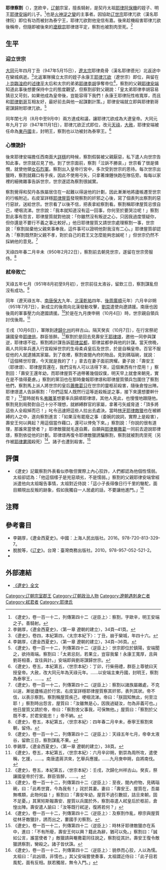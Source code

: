 '''耶律察割'''（{{bd||？|951年||catIdx=Y}}），[[表字|字]]欧辛，[[辽朝|辽朝]]宗室，擅長騎射，是契丹太祖[[耶律阿保机|耶律阿保機]]的姪子、明王[[耶律安端|耶律安端]]的儿子。<ref>《遼史》，卷一百一十二，列傳第四十二〈逆臣上〉：察割，字歐辛，明王安端之子。善騎射。</ref>也是[[火神淀之乱|火神淀之變]]的主事者。因協助[[辽世宗|辽世宗]]耶律兀欲（漢名耶律阮）即位有功而被封為泰宁王，耶律兀欲對他宠信有嘉。後來趁機殺害耶律兀欲後稱帝，但隨即被後來的[[遼穆宗|遼穆宗]]耶律璟平定，察割也被割肉至死。<ref>李錫厚，《遼金西夏史》，〈第一章 遼朝的建立〉，34頁─41頁。</ref>

== 生平 ==

=== 迎立世宗 ===
{{主條目|横渡之约}}
[[大同_(辽朝)|大同]]元年四月丁丑（947年5月15日），[[遼太宗|遼太宗]]耶律堯骨（漢名耶律德光）北返途中在欒城病逝。<ref>《遼史》，卷四，本紀第四，〈太宗本紀下〉：丁丑，崩于欒城，年四十六。</ref>北返軍隊擁立太宗的姪子永康王[[辽世宗|耶律兀欲]]（遼世宗）即位，與留在[[上京临潢府|上京臨湟府]]的[[述律平|述律平]]太后和太宗的弟弟[[耶律李胡|耶律李胡]]爭奪帝位<ref>李錫厚，《遼金西夏史》，〈第一章 遼朝的建立〉，34頁─36頁。</ref>，察割的父親[[耶律安端|耶律安端]]知道此事後想要保持中立的態度觀望，但察割卻對父親說：「皇太弟耶律李胡容易猜忌又苛刻，如果他成為皇帝後，豈能容得下我們！永康王耶律阮性格寬厚，而且和[[耶律劉哥|耶律劉哥]]互相友好，最好前去與他一起謀劃計策。」耶律安端就立即與耶律劉哥密謀歸附耶律兀欲。<ref>《遼史》，卷一百一十二，列傳第四十二〈逆臣上〉：世宗即位於鎮陽，安端聞之，欲持兩端。察割曰：「太弟忌刻，若果立，豈容我輩！永康王寬厚，且與劉哥相善，宜往與計。」安端即與劉哥謀歸世宗。</ref>

同年閨七月（8月中至9月中）兩方達成和議，讓耶律兀欲成為大遼皇帝。大同元年九月丁卯（947年11月1日），耶律兀欲正式即位，改元[[天祿_(遼)|天祿]]，[[大赦|大赦]]，耶律安端被任命為[[東丹國|東丹國]]主，封明王，察割也以功被封為泰寧王。<ref>《遼史》，卷五，本紀第五，〈世宗本紀〉：丁卯，行柴冊禮，群臣上尊號曰天授皇帝。大赦，改大同元年為天祿元年。……以安端主東丹國，封明王，察割為泰寧王，……。</ref>

=== 心懷詭計 ===
後來耶律安端擔任西南面大[[詳穩|詳穩]]的時候，察割假裝被父親厭惡，私下遣人向世宗告知此事，世宗就召見了他。到了世宗面前，察割「泣訴不勝哀，」世宗看了很是憐憫，就使他領[[女石烈軍|女石烈軍]]。察割出入皇帝行宮中，多次受到世宗的恩待。每次世宗出獵時，察割就藉口有手疾，因此不使用弓矢，只拿著煉錘快跑在隊伍旁。每每以家裡的細微雜事告訴世宗，世宗遂認為察割很誠實。

察割覺得和契丹各族屬居住在一起難以得逞他的計劃，因此漸漸地將廬帳遷至世宗的行帳附近。右皮室詳穩[[耶律屋质|耶律屋質]]發現察割的奸邪之心後，寫了個表列出察割的惡行惡狀，送給世宗。世宗看了以後不信，把表拿給察割看。察割稱耶律屋質忌恨自己，哽咽流涕。世宗說：「我本就知道沒有這一回事，你何至於要哭泣呢！」察割對此事有怨言，耶律屋質就對他說：「你雖然沒有叛逆之心，只因我過度懷疑你，但你還是不要行不義之事比較好。」他日耶律屋質又請世宗處理察割一事，世宗說：「察割拋棄他父親來事奉我，這件事可以證明他對我沒有二心。」耶律屋質卻認為：「察割既然對父親不孝，對於自己的君王又怎麼能夠忠誠呢！」但世宗仍然不採納他的意見。<ref>《遼史》，卷一百一十二，列傳第四十二〈逆臣上〉：察割以諸族屬雜處，不克以逞，漸徙廬帳迫於行宮。右皮室詳穩耶律屋質察其奸邪，表列其狀。帝不信，以表示察割。察割稱屋質疾己，哽咽流涕。帝曰：「朕固知無此，何至泣耶！」察割時出怨言，屋質曰：「汝雖無是心，因我過疑汝，勿為非義可也。」他日屋質又請於帝，帝曰：「察割舍父事我，可保無他。」屋質曰：「察割於父既不孝，於君安能忠！」帝不納。</ref>

天祿四年春二月辛未（950年2月22日），察割前去朝見世宗，遂留在世宗旁服侍。<ref>《遼史》，卷五，本紀第五，〈世宗本紀〉：四年春二月辛未，泰寧王察割來朝，留侍。</ref>

=== 弒帝敗亡 ===
{{Main|火神淀之乱}}
天祿五年七月（951年8月初至9月初），世宗前往太液谷，留飲三日，察割謀亂但沒有成功。<ref>《遼史》，卷一百一十二，列傳第四十二〈逆臣上〉：天祿五年七月，帝幸太液谷，留飲三日，察割謀亂不果。</ref>

同年（遼天祿五年、[[南唐|南唐]][[保大_(南唐)|保大]]九年、[[北漢|北漢]][[乾祐_(后汉)|乾祐]]四年、[[後周|後周]][[廣順|廣順]]元年）六月辛卯朔（951年7月7日），新成立的後周向北漢發動攻擊，[[劉旻|劉崇]]遣使向遼請援。南唐也因後周的軍事壓力向遼國請援。<ref>李錫厚，《遼金西夏史》，〈第一章 遼朝的建立〉，38頁。</ref>於是在九月庚申朔（10月4日）時，世宗親自領兵討伐後周。<ref>《遼史》，卷五，本紀第五，〈世宗本紀〉：六月辛卯朔，劉崇為周所攻，遣使稱，乞援，……。南唐遣蔣洪來，乞舉兵應援。……九月庚申朔，自將南伐。</ref>

壬戌（10月6日），軍隊到達[[归化州_(辽朝)|歸化州]]的祥古山。隔天癸亥（10月7日），在行宮祭祀讓國皇帝[[耶律倍|耶律倍]]，群臣皆醉。<ref>《遼史》，卷五，本紀第五，〈世宗本紀〉：壬戌，次歸化州祥古山。癸亥，祭讓國皇帝於行宮。群臣皆醉，……。</ref>察割於是回去見壽安王[[遼穆宗|耶律璟]]，邀他一同參與謀逆，耶律璟不從。察割將計謀告訴[[耶律盆都|耶律盆都]]，耶律盆都參與他的計謀。當天傍晚，兩人共同率兵進入行宮殺掉世宗的生母柔貞皇后及世宗，於是自稱皇帝。百官不服從他的人就逮捕其家屬。到了夜裡，察割查閱內府的物品，見到碼瑙碗，就說：「這個稀世珍寶，今天就是我的了！」拿去在妻子面前誇耀。妻子說：「壽安王（耶律璟）、耶律屋質還在，我們沒有人可以活得下來，這個東西有什麼用！」察割回：「壽安王還年幼，而耶律屋質不過帶著幾個奴僕，明天早上就會來朝見，實在是不值得憂慮。」察割的黨羽也在那時彙報耶律璟和耶律屋質領兵包圍住了察割他們，察割馬上派人將世宗的皇后[[蕭撒葛只|蕭撒葛只]]在世宗的靈柩前殺害，隨後倉惶出陣。耶律璟遣人告訴察割：「你們這幫人既然行這等逝殺叛逆之事，接下來還想要幹什麼？」<ref>《遼史》，卷一百一十二，列傳第四十二〈逆臣上〉：至夜，閱內府物，見碼瑙碗，曰：「此希世寶，今為我有！」詫於其妻。妻曰：「壽安王、屋質在，吾屬無噍類，此物何益！」察割曰：「壽安年幼，屋質不過引數奴，詰旦來朝，固不足憂。」其黨矧斯報壽安、屋質以兵圍於外，察割尋遣人弒皇后於柩前，倉惶出陣。壽安遣人諭曰：「汝等既行弒逆，復將若何？」</ref>當時就有名[[夷離堇|夷離堇]]想要率兵歸順耶律璟，其他人見此，也慢慢地跟隨他。察割見到局勢對自己十分不理想，就綁縛群官的家屬，拿著弓矢威脅道：「頂多將這些人全殺掉而已！」叱令迅速把這些人拉出去處決。當時[[林牙|林牙]][[耶律敵獵|耶律敵獵]]也在被綁縛的人之中，遂向察割進言：「如果沒有罷廢之事（委婉的說詞，實際上是殺害），壽安王何以興起？用這個當作藉口，還可以倖免下來。」察割說：「你說的很有道理，那誰來當使者？」耶律敵獵就毛遂自薦，自願與[[耶律罨撒葛|耶律罨撒葛]]一同前去遊說耶律璟，察割依從他的計劃。耶律璟再復令耶律敵獵誘騙察割，察割就被割肉至死（另作被[[耶律娄国|耶律婁國]]殺死）<ref>《遼史》，卷一百一十二，列傳第四十二〈逆臣上〉：及察割作亂，穆宗與屋質從林牙敵獵計，誘而出之，婁國手刃察割。</ref>。諸子也遭到殺害。<ref>《遼史》，卷一百一十二，列傳第四十二〈逆臣上〉：時林牙耶律敵獵亦在系中，進曰：「不有所廢，壽安王何以興？籍此為辭，猶可以免。」察割曰：「誠如公言，誰當使者？」敵獵請與罨撒葛同往說之，察割從其計。壽安王復令敵獵誘察割，臠殺之。諸子皆伏誅。</ref>

== 評價 ==

* 《遼史》記載察割外表看似恭敬但實際上內心狡詐，人們都認為他個性懦弱。太祖卻認為：「他這個樣子是兇惡頑劣，不是懦弱。」察割的父親耶律安端曾經派遣他向太祖報告事情，太祖對近侍說：「這小子長得像日行千里的駱駝，面目顯現出反叛的跡象，假如我獨自一人居處的話，不要讓他進門。」<ref>《遼史》，卷一百一十二，列傳第四十二〈逆臣上〉：貌恭而心狡，人以為懦。太祖曰：「此凶頑，非懦也。」其父安端嘗使奏事，太祖謂近侍曰：「此子目若風駝，面有反相。朕若獨居，無令入門。」</ref>

== 注釋 ==
<references />

== 參考書目 ==

* 李錫厚，《遼金西夏史》。中國：上海人民出版社。2016。978-720-813-329-7。
* 脫脫等，《[[辽史|辽史]]》。台灣：臺灣商務出版社。2010。978-957-052-521-2。
* 

== 外部連結 ==
* [[s:遼史|《遼史》全文]]
{{辽朝君主}}
{{DEFAULTSORT:Y耶律察割}}
[[Category:辽朝宗室郡王|Category:辽朝宗室郡王]]
[[Category:辽朝政治人物|Category:辽朝政治人物]]
[[Category:遼朝遇刺身亡者|Category:遼朝遇刺身亡者]]
[[Category:弒君者|Category:弒君者]]
[[Category:耶律氏|Category:耶律氏]]